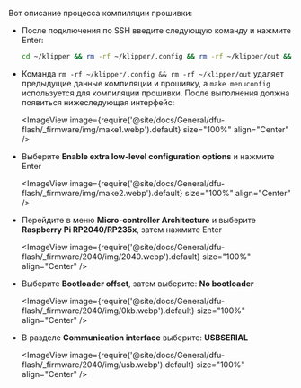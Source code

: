 Вот описание процесса компиляции прошивки:
* После подключения по SSH введите следующую команду и нажмите Enter:

    ```bash
    cd ~/klipper && rm -rf ~/klipper/.config && rm -rf ~/klipper/out && make menuconfig
    ```

* Команда `rm -rf ~/klipper/.config && rm -rf ~/klipper/out` удаляет предыдущие данные компиляции и прошивку, а `make menuconfig` используется для компиляции прошивки. После выполнения должна появиться нижеследующая интерфейс:

    <ImageView image={require('@site/docs/General/dfu-flash/_firmware/img/make1.webp').default} size="100%" align="Center" />

* Выберите **Enable extra low-level configuration options** и нажмите Enter

    <ImageView image={require('@site/docs/General/dfu-flash/_firmware/img/make2.webp').default} size="100%" align="Center" />

* Перейдите в меню **Micro-controller Architecture** и выберите **Raspberry Pi RP2040/RP235x**, затем нажмите Enter

    <ImageView image={require('@site/docs/General/dfu-flash/_firmware/2040/img/2040.webp').default} size="100%" align="Center" />

* Выберите **Bootloader offset**, затем выберите: **No bootloader**

    <ImageView image={require('@site/docs/General/dfu-flash/_firmware/2040/img/0kb.webp').default} size="100%" align="Center" />

* В разделе **Communication interface** выберите: **USBSERIAL**

    <ImageView image={require('@site/docs/General/dfu-flash/_firmware/2040/img/usb.webp').default} size="100%" align="Center" />
